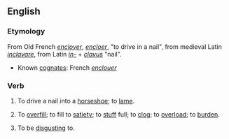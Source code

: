 ==English==
===Etymology===
From Old French ''[[encloyer]]'', ''[[encloer]]'', "to drive in a nail", from medieval Latin ''[[inclavare]]'', from Latin ''[[in-]]'' + ''[[clavus]]'' "nail".
* Known [[cognate]]s: French ''[[enclouer]]''

===Verb===
{{en-verb}}
# {{transitive}} {{obsolete}} To drive a nail into a [[horseshoe]]; to [[lame]].
# {{transitive}} {{obsolete}} To [[overfill]]; to fill to [[satiety]]; to [[stuff]] full; to [[clog]]; to [[overload]]; to [[burden]].
# {{transitive}} {{archaic}} To be [[disgust]]ing to.